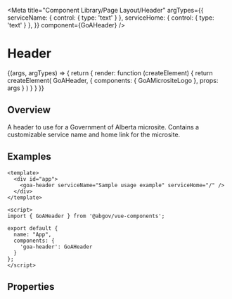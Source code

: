

<Meta title="Component Library/Page Layout/Header" 
  argTypes={{
    serviceName: { control: { type: 'text' } },
    serviceHome: { control: { type: 'text' } },
  }}
  component={GoAHeader} />

# Header

<!-- 
  This syntax isn't the greatest... It supposedly works with template and props properties, but I could not get it to work.
<Canvas>
  <Story name="Micro Site Logo" height={100}>
    {{
      components: { GoAHeader },
      template: `<goa-header :serviceName="serviceName" :serviceHome="serviceHome" />`,
      props: {
        serviceName: {
          type: String,
          default: text('serviceName', 'Microsite name')
        },
        serviceHome: {
          type: String,
          default: text('serviceHome', '/')
        }
      }  
    }}
  </Story>
</Canvas>
-->
<Canvas>
  <Story name="Header" height={150}
    args={{
      serviceName: 'Microsite name',
      serviceHome: '/'
    }}>
    {(args, argTypes) => {
      return {
        render: function (createElement) {
          return createElement(
            GoAHeader, {
              components: { GoAMicrositeLogo },
              props: args
            }
          )
        }
      }
    }}
  </Story>
</Canvas>

## Overview

A header to use for a Government of Alberta microsite.  Contains a customizable service name and home link for the microsite.

## Examples
```
<template>
  <div id="app">
    <goa-header serviceName="Sample usage example" serviceHome="/" />
  </div>
</template>

<script>
import { GoAHeader } from '@abgov/vue-components';

export default {
  name: "App",
  components: {
    'goa-header': GoAHeader
  }
};
</script>
```

## Properties

<ArgsTable of={GoAHeader} />